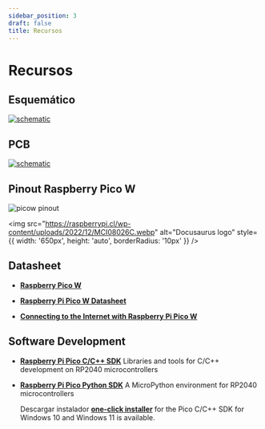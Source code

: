 ```yaml
---
sidebar_position: 3
draft: false
title: Recursos
---
```


# Recursos

## Esquemático


[![schematic](/mod/m04/Schematic_M04.svg)](/mod/m04/Schematic_M04.svg)

## PCB
[![schematic](/mod/m04/PCB_PCB_M04.svg)](/mod/m04/PCB_PCB_M04.svg)

## Pinout Raspberry Pico W
<img src="https://www.raspberrypi.com/documentation/microcontrollers/images/picow-pinout.svg" alt="picow pinout"
/>

<img 
  src="https://raspberrypi.cl/wp-content/uploads/2022/12/MCI08026C.webp" 
  alt="Docusaurus logo" 
  style={{
    width: '650px',
    height: 'auto',
    borderRadius: '10px'
  }}
/>


## Datasheet

- [**Raspberry Pico W** ](https://www.raspberrypi.com/documentation/microcontrollers/pico-series.html#raspberry-pi-pico-w)

- [**Raspberry Pi Pico W Datasheet**](https://datasheets.raspberrypi.com/picow/pico-w-datasheet.pdf?_gl=1*9c6d1e*_ga*ODMzMDMzMzYwLjE3MjkxMDY3ODg.*_ga_22FD70LWDS*MTcyOTEwNjc4OC4xLjEuMTcyOTEwNjkzNC4wLjAuMA..)

- [**Connecting to the Internet with Raspberry Pi Pico W**](https://datasheets.raspberrypi.com/picow/connecting-to-the-internet-with-pico-w.pdf?_gl=1*1e6119i*_ga*ODMzMDMzMzYwLjE3MjkxMDY3ODg.*_ga_22FD70LWDS*MTcyOTEwNjc4OC4xLjEuMTcyOTEwNjkzNC4wLjAuMA..)

## Software Development 

- [**Raspberry Pi Pico C/C++ SDK**](https://datasheets.raspberrypi.com/pico/raspberry-pi-pico-c-sdk.pdf?_gl=1*18lqxmk*_ga*ODMzMDMzMzYwLjE3MjkxMDY3ODg.*_ga_22FD70LWDS*MTcyOTEwNjc4OC4xLjEuMTcyOTEwNzA3MS4wLjAuMA..)
     Libraries and tools for C/C++ development on RP2040 microcontrollers
- [**Raspberry Pi Pico Python SDK**](https://datasheets.raspberrypi.com/pico/raspberry-pi-pico-python-sdk.pdf?_gl=1*18lqxmk*_ga*ODMzMDMzMzYwLjE3MjkxMDY3ODg.*_ga_22FD70LWDS*MTcyOTEwNjc4OC4xLjEuMTcyOTEwNzA3MS4wLjAuMA..)
     A MicroPython environment for RP2040 microcontrollers

    Descargar instalador [**one-click installer**](https://github.com/raspberrypi/pico-setup-windows/releases/latest/download/pico-setup-windows-x64-standalone.exe) for the Pico C/C++ SDK for Windows 10 and Windows 11 is available.

